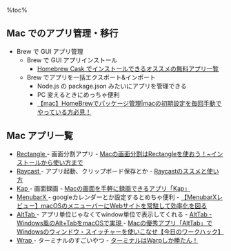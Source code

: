 %toc%

<div className="article-content">

## Mac でのアプリ管理・移行

- Brew で GUI アプリ管理
  - Brew で GUI アプリインストール
    - <a href="https://qiita.com/normalsalt/items/e9603e6159338966ac81" target="_blank">
        Homebrew Cask でインストールできるオススメの無料アプリ一覧
      </a>
  - Brew でアプリを一括エクスポート&インポート
    - Node.js の package.json みたいにアプリを管理できる
    - PC 変えるときにめっちゃ便利
    - <a href="https://shiimanblog.com/engineering/homebrew/" target="_blank">
        【mac】HomeBrewでパッケージ管理|macの初期設定を毎回手動でやっている方必見！
      </a>

## Mac アプリ一覧

- <a href="https://rectangleapp.com" target="_blank">
    Rectangle
  </a>
  - 画面分割アプリ
  - <a href="https://blog.hpfull.jp/mac-app-rectangle/" target="_blank">
      Macの画面分割はRectangleを使おう！~インストールから使い方まで
    </a>
- <a href="https://www.raycast.com" target="_blank">
    Raycast
  </a>
  - アプリ起動、クリップボード保存とか
  - <a href="https://zenn.dev/fumi_sagawa/articles/2ff5fd9c03fbcd" target="_blank">
      Raycastのススメと使い方
    </a>

- <a href="https://getkap.co" target="_blank">
    Kap
  </a>
  - 画面録画
  - <a href="https://webrandum.net/kap/" target="_blank">
      Macの画面を手軽に録画できるアプリ「Kap」
    </a>
- <a href="https://menubarx.app" target="_blank">
    MenubarX
  </a>
  - googleカレンダーとか設定するとめちゃ便利
  - <a href="https://megatenpa.com/macos/macos-application/menubarx/" target="_blank">
      【MenubarXレビュー】macOSのメニューバーにWebサイトを常駐して効率化を図る
    </a>
- <a href="https://alt-tab-macos.netlify.app" target="_blank">
    AltTab
  </a>
  - アプリ単位じゃなくてwindow単位で表示してくれる
  - <a href="https://softantenna.com/blog/alttab-macos/" target="_blank">
      AltTab - Windows風のAlt+TabをmacOSで実現
    </a>
  - <a href="https://www.lifehacker.jp/article/2303-how-to-use-windows-alt-tab-shortcut-on-a-mac/" target="_blank">
      Macの優秀アプリ「AltTab」でWindowsのウィンドウ・スイッチャーを使いこなせ【今日のワークハック】
    </a>
- <a href="https://www.warp.dev" target="_blank">
    Wrap
  </a>
  - ターミナルのすごいやつ
  - <a href="https://zenn.dev/kibe/articles/882fc8cdfa489b" target="_blank">
      ターミナルはWarpしか勝たん！
    </a>

</div>
